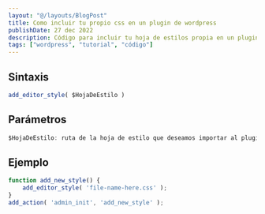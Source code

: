 ```yaml
---
layout: "@/layouts/BlogPost"
title: Como incluir tu propio css en un plugin de wordpress
publishDate: 27 dec 2022
description: Código para incluir tu hoja de estilos propia en un pluging de wordpress.
tags: ["wordpress", "tutorial", "código"]
---
```



## Sintaxis

```js
add_editor_style( $HojaDeEstilo )
```

## Parámetros

```js
$HojaDeEstilo: ruta de la hoja de estilo que deseamos importar al pluging
```

## Ejemplo

```js
function add_new_style() {
    add_editor_style( 'file-name-here.css' );
}
add_action( 'admin_init', 'add_new_style' );
```
